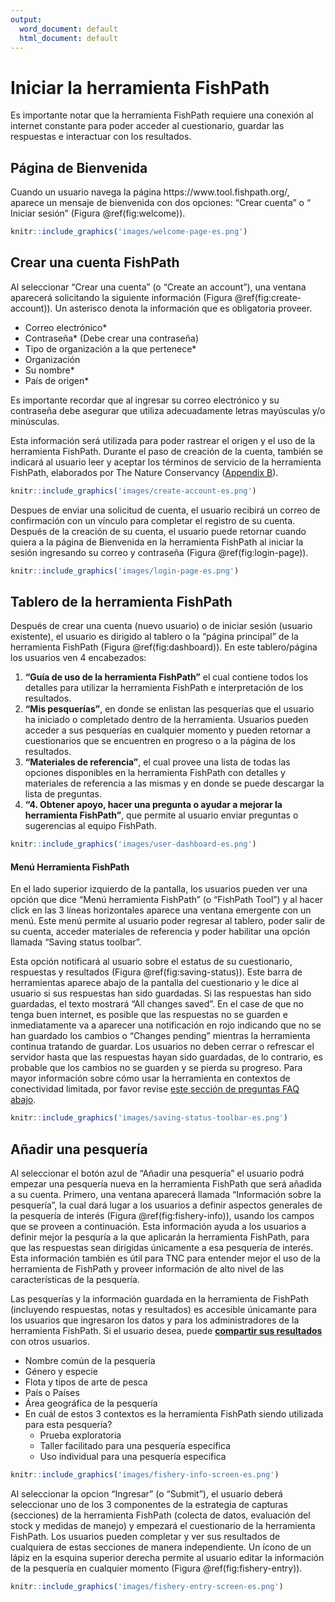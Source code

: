 ```yaml
---
output:
  word_document: default
  html_document: default
---
```

<!-- Starting the FishPath Tool -->
# Iniciar la herramienta FishPath
Es importante notar que la herramienta FishPath requiere una conexión al internet constante para poder acceder al cuestionario, guardar las respuestas e interactuar con los resultados.

<!-- Welcome Page -->
## Página de Bienvenida
Cuando un usuario navega la página https://www.tool.fishpath.org/, aparece un mensaje de bienvenida con dos opciones: “Crear cuenta” o “ Iniciar sesión” (Figura \@ref(fig:welcome)).

```r
knitr::include_graphics('images/welcome-page-es.png')
```

<!-- Creating a FishPath Account -->
## Crear una cuenta FishPath
Al seleccionar “Crear una cuenta” (o “Create an account”), una ventana aparecerá solicitando la siguiente información (Figura \@ref(fig:create-account)). Un asterisco denota la información que es obligatoria proveer.

- Correo electrónico\*
- Contraseña\* (Debe crear una contraseña)
- Tipo de organización a la que pertenece\*
- Organización
- Su nombre\*
- País de origen\*

Es importante recordar que al ingresar su correo electrónico y su contraseña debe asegurar que utiliza adecuadamente letras mayúsculas y/o minúsculas.

Esta información será utilizada para poder rastrear el origen y el uso de la herramienta FishPath. Durante el paso de creación de la cuenta, también se indicará al usuario leer y aceptar los términos de servicio de la herramienta FishPath, elaborados por The Nature Conservancy ([Appendix B](#terms)).

```r
knitr::include_graphics('images/create-account-es.png')
```

Despues de enviar una solicitud de cuenta, el usuario recibirá un correo de confirmación con un vínculo para completar el registro de su cuenta. Después de la creación de su cuenta, el usuario puede retornar cuando quiera a la página de Bienvenida en la herramienta FishPath al iniciar la sesión ingresando su correo y contraseña (Figura  \@ref(fig:login-page)).

```r
knitr::include_graphics('images/login-page-es.png')
```

<!-- FishPath Tool Dashboard -->
## Tablero de la herramienta FishPath
Después de crear una cuenta (nuevo usuario) o de iniciar sesión (usuario existente), el usuario es dirigido al tablero o la “página principal” de la herramienta FishPath (Figura \@ref(fig:dashboard)). En este tablero/página los usuarios ven 4 encabezados:

1. **“Guía de uso de la herramienta FishPath”** el cual contiene todos los detalles para utilizar la herramienta FishPath e interpretación de los resultados.
2. **“Mis pesquerías”**, en donde se enlistan las pesquerías que el usuario ha iniciado o completado dentro de la herramienta. Usuarios pueden acceder a sus pesquerías en cualquier momento y pueden retornar a cuestionarios que se encuentren en progreso o a la página de los resultados.
3. **“Materiales de referencia”**, el cual provee una lista de todas las opciones disponibles en la herramienta FishPath con detalles y materiales de referencia a las mismas y en donde se puede descargar la lista de preguntas.
4. **“4.	Obtener apoyo, hacer una pregunta o ayudar a mejorar la herramienta FishPath”**, que permite al usuario enviar preguntas o sugerencias al equipo FishPath.

```r
knitr::include_graphics('images/user-dashboard-es.png')
```

<!-- FishPath Tool Side Bar Menu -->
#### Menú Herramienta FishPath
En el lado superior izquierdo de la pantalla, los usuarios pueden ver una opción que dice “Menú herramienta FishPath” (o “FishPath Tool”) y al hacer click en las 3 líneas horizontales aparece una ventana emergente con un menú. Este menú permite al usuario poder regresar al tablero, poder salir de su cuenta, acceder materiales de referencia y poder habilitar una opción llamada “Saving status toolbar”.

Esta opción notificará al usuario sobre el estatus de su cuestionario, respuestas y resultados (Figura \@ref(fig:saving-status)). Este barra de herramientas aparece abajo de la pantalla del cuestionario y le dice al usuario si sus respuestas han sido guardadas. Si las respuestas han sido guardadas, el texto mostrará “All changes saved”. En el case de que no tenga buen internet, es posible que las respuestas no se guarden e inmediatamente va a aparecer una notificación en rojo indicando que no se han guardado los cambios o “Changes pending” mientras la herramienta continua tratando de guardar. Los usuarios no deben cerrar o refrescar el servidor hasta que las respuestas hayan sido guardadas, de lo contrario, es probable que los cambios no se guarden y se pierda su progreso. Para mayor información sobre cómo usar la herramienta en contextos de conectividad limitada, por favor revise [este sección de preguntas FAQ abajo](#faq-internet). 


```r
knitr::include_graphics('images/saving-status-toolbar-es.png')
```

<!-- Adding a New Fishery -->
## Añadir una pesquería
Al seleccionar el botón azul de “Añadir una pesquería” el usuario podrá empezar una pesquería nueva en la herramienta FishPath que será añadida a su cuenta. Primero, una ventana aparecerá llamada “Información sobre la pesquería”, la cual dará lugar a los usuarios a definir aspectos generales de la pesquería de interés (Figura \@ref(fig:fishery-info)), usando los campos que se proveen a continuación. Esta información ayuda a los usuarios a definir mejor la pesquría a la que aplicarán la herramienta FishPath, para que las respuestas sean dirigidas únicamente a esa pesquería de interés. Esta información también es útil para TNC para entender mejor el uso de la herramienta de FishPath y proveer información de alto nivel de las características de la pesquería.

Las pesquerías y la información guardada en la herramienta de FishPath (incluyendo respuestas, notas y resultados) es accesible únicamante para los usuarios que ingresaron los datos y para los administradores de la herramienta FishPath. Si el usuario desea, puede [**compartir sus resultados**](#Results-Actions) con otros usuarios.

-	Nombre común de la pesquería
-	Género y especie
-	Flota y tipos de arte de pesca
- País o Países
-	Área geográfica de la pesquería 
-	En cuál de estos 3 contextos es la herramienta FishPath siendo utilizada para esta pesquería?
    -	Prueba exploratoria  
    -	Taller facilitado para una pesquería especifica
    -	Uso individual para una pesquería especifica


```r
knitr::include_graphics('images/fishery-info-screen-es.png')
```

Al seleccionar la opcion “Ingresar” (o “Submit”), el usuario deberá seleccionar uno de los 3 componentes de la estrategia de capturas (secciones) de la herramienta FishPath (colecta de datos, evaluación del stock y medidas de manejo) y empezará el cuestionario de la herramienta FishPath. Los usuarios pueden completar y ver sus resultados de cualquiera de estas secciones de manera independiente. Un ícono de un lápiz en la esquina superior derecha permite al usuario editar la información de la pesquería en cualquier momento (Figura \@ref(fig:fishery-entry)).


```r
knitr::include_graphics('images/fishery-entry-screen-es.png')
```
